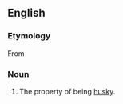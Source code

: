 ==English==

===Etymology===
From {{suffix|en|husky|ness}}

===Noun===
{{en-noun|~}}

# The property of being [[husky]].
